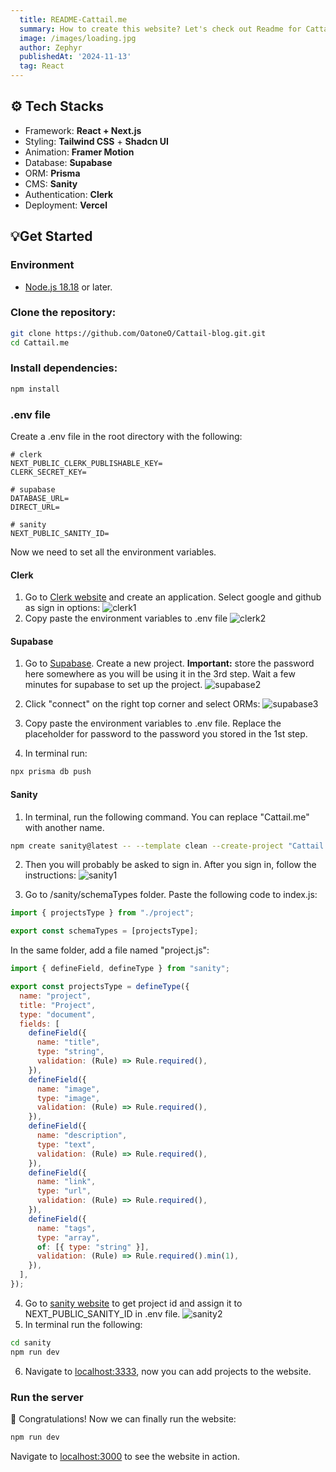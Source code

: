 ```yaml
---
  title: README-Cattail.me
  summary: How to create this website? Let's check out Readme for Cattail.me!
  image: /images/loading.jpg
  author: Zephyr
  publishedAt: '2024-11-13'
  tag: React
---
```


## ⚙️ Tech Stacks

- Framework: **React + Next.js**
- Styling: **Tailwind CSS** + **Shadcn UI**
- Animation: **Framer Motion**
- Database: **Supabase**
- ORM: **Prisma**
- CMS: **Sanity**
- Authentication: **Clerk**
- Deployment: **Vercel**

## 💡Get Started

### Environment

- [Node.js 18.18](https://nodejs.org/) or later.

### Clone the repository:

```bash
git clone https://github.com/OatoneO/Cattail-blog.git.git
cd Cattail.me
```

### Install dependencies:

```bash
npm install
```

### .env file

Create a .env file in the root directory with the following:

```
# clerk
NEXT_PUBLIC_CLERK_PUBLISHABLE_KEY=
CLERK_SECRET_KEY=

# supabase
DATABASE_URL=
DIRECT_URL=

# sanity
NEXT_PUBLIC_SANITY_ID=
```

Now we need to set all the environment variables.

#### Clerk

1. Go to [Clerk website](https://clerk.com/) and create an application. Select google and github as sign in options:
   ![clerk1](/images/clerk1.png)
2. Copy paste the environment variables to .env file
   ![clerk2](/images/clerk2.png)

#### Supabase

1. Go to [Supabase](https://supabase.com/). Create a new project. **Important:** store the password here somewhere as you will be using it in the 3rd step. Wait a few minutes for supabase to set up the project.
   ![supabase2](/images/supabase1.png)
2. Click "connect" on the right top corner and select ORMs:
   ![supabase3](/images/supabase2.png)
3. Copy paste the environment variables to .env file. Replace the placeholder for password to the password you stored in the 1st step.

4. In terminal run:

```bash
npx prisma db push
```

#### Sanity

1. In terminal, run the following command. You can replace "Cattail.me" with another name.

```bash
npm create sanity@latest -- --template clean --create-project "Cattail.me" --dataset production  --output-path sanity
```

2. Then you will probably be asked to sign in. After you sign in, follow the instructions:
   ![sanity1](/images/sanity1.png)

3. Go to /sanity/schemaTypes folder. Paste the following code to index.js:

```javascript
import { projectsType } from "./project";

export const schemaTypes = [projectsType];
```

In the same folder, add a file named "project.js":

```javascript
import { defineField, defineType } from "sanity";

export const projectsType = defineType({
  name: "project",
  title: "Project",
  type: "document",
  fields: [
    defineField({
      name: "title",
      type: "string",
      validation: (Rule) => Rule.required(),
    }),
    defineField({
      name: "image",
      type: "image",
      validation: (Rule) => Rule.required(),
    }),
    defineField({
      name: "description",
      type: "text",
      validation: (Rule) => Rule.required(),
    }),
    defineField({
      name: "link",
      type: "url",
      validation: (Rule) => Rule.required(),
    }),
    defineField({
      name: "tags",
      type: "array",
      of: [{ type: "string" }],
      validation: (Rule) => Rule.required().min(1),
    }),
  ],
});
```

4. Go to [sanity website](https://www.sanity.io/manage) to get project id and assign it to NEXT_PUBLIC_SANITY_ID in .env file.
   ![sanity2](/images/sanity2.png)
5. In terminal run the following:

```bash
cd sanity
npm run dev
```

6. Navigate to [localhost:3333](http://localhost:3333), now you can add projects to the website.

### Run the server

🎉 Congratulations! Now we can finally run the website:

```bash
npm run dev
```

Navigate to [localhost:3000](http://localhost:3000) to see the website in action.
